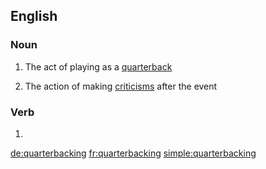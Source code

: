 ==English==

===Noun===
{{en-noun|-}}

# {{lb|en|American football}} The act of playing as a [[quarterback]]
# {{lb|en|US}} The action of making [[criticism]]s after the event

===Verb===
{{head|en|present participle}}

# {{present participle of|quarterback|lang=en|nocat=1}}

[[de:quarterbacking]]
[[fr:quarterbacking]]
[[simple:quarterbacking]]